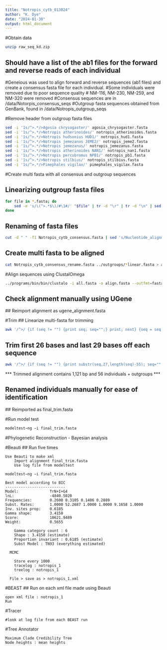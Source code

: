 ```yaml
---
title: "Notropis_cytb_013024"
author: "K. Dye"
date: "2024-01-30"
output: html_document
---
```


#Obtain data
```bash
unzip raw_seq_kd.zip
```
## Should have a list of the ab1 files for the forward and reverse reads of each individual

#Geneious was used to align forward and reverse sequences (ab1 files) and create a consensus fasta file for each individual.
  #Some individuals were removed due to poor sequence quality
    # NM-116, NM-230, NM-259, and NM-320 were removed
  #Consensus sequences are in /data/Notorpis_consensus_seqs
  #Outgroup fasta sequences obtained from GenBank, found in /data/Notropis_outgroup_seqs

#Remove header from outgroup fasta files
```bash
sed -i '1s/^>.*/>Agosia chrysogaster/' agosia_chrysogaster.fasta
sed -i '1s/^>.*/>Notropis atherinoides/' notropis_atherinoides.fasta
sed -i '1s/^>.*/>Notropis hudsonius HUD1/' notropis_hud1.fasta
sed -i '1s/^>.*/>Notropis jemezanus JEME2/' notropis_jeme2.fasta
sed -i '1s/^>.*/>Notropis jemezanus/' notropis_jemezanus.fasta
sed -i '1s/^>.*/>Notropis atherinoides NAN1/' notropis_nan1.fasta
sed -i '1s/^>.*/>Notropis percobromus NPB1/' notropis_pb1.fasta
sed -i '1s/^>.*/>Notropis stilbius/' notropis_stilbius.fasta
sed -i '1s/^>.*/>Pimephales vigilax/' pimephales_vigilax.fasta
```

#Create multi fasta with all consensus and outgroup sequences

## Linearizing outgroup fasta files
```bash
for file in *.fasta; do
    sed -e 's/\(^>.*$\)/#\1#/' "$file" | tr -d "\r" | tr -d "\n" | sed -e 's/$/#/' | tr "#" "\n" | sed -e '/^$/d' > "${file%.fasta}_linear.fasta"
done
```

## Renaming of fasta files
```bash
cut -d " " -f1 Notropis_cytb_consensus.fasta | sed 's/Nucleotide_alignment_//g' > Notropis_cytb_consensus_rename.fasta
```

## Create multi fasta to be aligned
```bash
cat Notropis_cytb_consensus_rename.fasta ../outgroups/*linear.fasta > all.fasta
```

#Align sequences using ClustalOmega
```bash
../programs/bin/bin/clustalo -i all.fasta -o align.fasta --outfmt=fasta
```

## Check alignment manually using UGene
  ## Reimport alignment as ugene_alignment.fasta

#Trim
## Linearize multi-fasta for trimming
```bash
awk '/^>/ {if (seq != "") {print seq; seq="";} print; next} {seq = seq $0} END {if (seq != "") print seq}' ugene_alignment.fasta > linear_alignment.fasta
```

## Trim first 26 bases and last 29 bases off each sequence
```bash
awk '/^>/ {if (seq != "") {print substr(seq,27,length(seq)-55); seq="";} print; next} {seq = seq $0} END {if (seq != "") print substr(seq,27,length(seq)-55)}' linear_alignment.fasta > trimmed_alignment.fasta
```
*** Trimmed alignment contains 1,121 bp and 56 individuals + outgroups ***

## Renamed individuals manually for ease of identification
  ## Reimported as final_trim.fasta


#Run model test
```bash
modeltest−ng −i final_trim.fasta 
```      

#Phylogenetic Reconstruction - Bayesian analysis

#Beauti
 ## Run five times 
```GUI
Use Beauti to make xml
    Import alignment final_trim.fasta
    Use log file from modeltest
        
modeltest−ng −i final_trim.fasta 

Best model according to BIC
---------------------------
Model:              TrN+I+G4
lnL:                -4840.5020
Frequencies:        0.2600 0.3105 0.1406 0.2889
Subst. Rates:       1.0000 52.2687 1.0000 1.0000 9.1658 1.0000 
Inv. sites prop:    0.6185
Gamma shape:        3.4150
Score:              10621.9489
Weight:             0.5655

    Gamma category count : 6
    Shape : 3.4150 (estimate)
    Proportion invariant : 0.6185 (estimate)
    Subst Model : TN93 (everything estimated)
    
  MCMC 
    
    Store every 1000
    tracelog : notropis_1
    treelog : notropis_1
    
  File > save as > notropis_1.xml
``` 

#BEAST
## Run on each xml file made using Beauti
```GUI
open xml file : notropis_1
Run
```

#Tracer
```GUI
#look at log file from each BEAST run 
```

#Tree Annotator
```GUI
Maximum Clade Credibility Tree
Node heights : mean heights
```    


